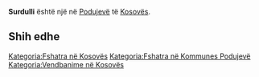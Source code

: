 {{Fshat në 
 | Emri                = Surdulli
 | EmriAlt                = 
 | NAME_SHORT_FORM=      
 | NAME_GENERIC=      
 | NAME_SORT_NAME_RO=      SURDULLI
 | FULL_NAME_RO = Surdulli
 | FULL_NAME_ND_RO=Surdulli
 | SORT_NAME_RG=SURDULLI
 | FULL_NAME_RG=Surdulli
 | FULL_NAME_ND_RG=Surdulli
 | SRP_NAME_SHORT_FORM=      
 | SRP_NAME_GENERIC=      
 | SRP_NAME_SORT_NAME_RO=      
 | SRP_FULL_NAME_RO = 
 | SRP_FULL_NAME_ND_RO=
 | SRP_SORT_NAME_RG=
 | SRP_FULL_NAME_RG=
 | SRP_FULL_NAME_ND_RG=
 | Emri (Rasa dhanore) = 
 | Figura              = 
 | Shteti              = Kosovo
 | Komuna              = Podujevë
 | Kodi postar         = 
 | Sipërfaqja          = 

 | Popullsia           = 

 | Regj. i popullsisë  = 
 | Dend. e popullsisë  = 
 | Faqja zyrtare       = 
 <!--- Koordinatat ----> 
 | Gjerësia            = 42.849444
 | Gjatësia            = 21.288056
 | Lartësia            = 
}}
'''Surdulli''' është një [[]] në [[Podujevë]] të [[Kosovës]].

<!-- == Gjeografia == -->
<!-- == Historia == -->
<!-- == Demografia == -->
== Shih edhe ==
{{Komuna Podujevë}}
{{Kosovo-Administrata-Cung}}

[[Kategoria:Fshatra në Kosovës]]
[[Kategoria:Fshatra në Kommunes Podujevë]]
[[Kategoria:Vendbanime në Kosovës]]